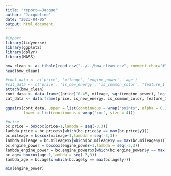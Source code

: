 ```yaml
---
title: "report——Jacque"
author: "Jacqueline"
date: "2023-04-05"
output: html_document
---
```

```r
#import
library(tidyverse)
library(ggplot2)
library(dplyr)
library(MASS)
```

```r
bmw_clean <- as_tibble(read.csv("../../bmw_clean.csv", comment.char="#"))
head(bmw_clean)
```

```r
#cont_data <- c('price', 'mileage', 'engine_power', 'age')
#cat_data <- c('price', 'is_new_energy', 'is_common_color', 'feature_1', 'feature_2', 'feature_3', 'feature_4', 'feature_5', 'feature_6', 'feature_7', 'feature_8')
attach(bmw_clean)
cont_data <- data.frame((price)^0.45, mileage, sqrt(engine_power), log(age))
cat_data <- data.frame(price, is_new_energy, is_common_color, feature_1, feature_2, feature_3, feature_4, feature_5, feature_6, feature_7, feature_8)

ggpairs(cont_data, upper = list(continuous = wrap("points", alpha = 0.3, size=0.05)),
        lower = list(continuous = wrap('cor', size = 4)))

```

```r
#price
bc.price = boxcox(price~1,lambda = seq(-3,3))
lambda_price = bc.price$x[which(bc.price$y == max(bc.price$y))]
bc.mileage = boxcox(mileage~1,lambda = seq(-3,3))
lambda_mileage = bc.mileage$x[which(bc.mileage$y == max(bc.mileage$y))]
bc.engine_power = boxcox(engine_power~1,lambda = seq(-3,3))
lambda_engine_power = bc.engine_power$x[which(bc.engine_power$y == max(bc.engine_power$y))]
bc.age= boxcox(age~1,lambda = seq(-3,3))
lambda_age = bc.age$x[which(bc.age$y == max(bc.age$y))]
```
```r
min(engine_power)
```

